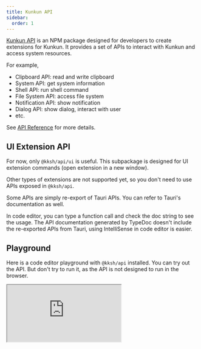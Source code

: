 ```yaml
---
title: Kunkun API
sidebar:
  order: 1
---
```


[Kunkun API](https://www.npmjs.com/package/jarvis-api) is an NPM package designed for developers to create extensions for Kunkun.
It provides a set of APIs to interact with Kunkun and access system resources.

For example,

- Clipboard API: read and write clipboard
- System API: get system information
- Shell API: run shell command
- File System API: access file system
- Notification API: show notification
- Dialog API: show dialog, interact with user
- etc.

See [API Reference](http://localhost:4321/api-docs) for more details.


## UI Extension API

For now, only `@kksh/api/ui` is useful. This subpackage is designed for UI extension commands (open extension in a new window).

Other types of extensions are not supported yet, so you don't need to use APIs exposed in `@kksh/api`.

Some APIs are simply re-export of Tauri APIs. You can refer to Tauri's documentation as well. 

In code editor, you can type a function call and check the doc string to see the usage. 
The API documentation generated by TypeDoc doesn't include the re-exported APIs from Tauri, using IntelliSense in code editor is easier.

## Playground

Here is a code editor playground with `@kksh/api` installed. You can try out the API.
But don't try to run it, as the API is not designed to run in the browser.

<iframe
  src="https://stackblitz.com/edit/vitejs-vite-hvr3ag?embed=1&file=index.ts"
  class="w-full h-[50vh]"
/>

## API Docs

<iframe src="https://docs.api.kunkun.sh/" allow="fullscreen" class="w-full h-[50vh]"></iframe>
